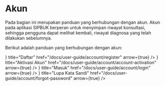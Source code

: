
# Akun

Pada bagian ini merupakan panduan yang berhubungan dengan akun. Akun pada aplikasi SIPBUK berperan untuk menyimpan riwayat konsultasi, sehingga pengguna dapat melihat kembali, riwayat diagnosa yang telah dilakukan sebelumnya.

Berikut adalah panduan yang berhubungan dengan akun:

<div className="grid grid-cols-1 gap-4 mt-4">
  <Card
    icon={<BiKey size={24} />}
    title="Daftar"
    href="/docs/user-guide/account/register"
    arrow={true}
  />
  <Card
    icon={<VscVerifiedFilled size={24} />}
    title="Aktivasi Akun"
    href="/docs/user-guide/account/account-activation"
    arrow={true}
  />
  <Card
    icon={<BiLogInCircle size={24} />}
    title="Masuk"
    href="/docs/user-guide/account/login"
    arrow={true}
  />
  <Card
    icon={<MdOutlinePassword size={24} />}
    title="Lupa Kata Sandi"
    href="/docs/user-guide/account/forgot-password"
    arrow={true}
  />
</div>

